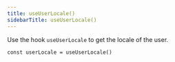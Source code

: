 ```yaml
---
title: useUserLocale()
sidebarTitle: useUserLocale()
---
```


Use the hook `useUserLocale` to get the locale of the user.

```tsx
const userLocale = useUserLocale()
```

